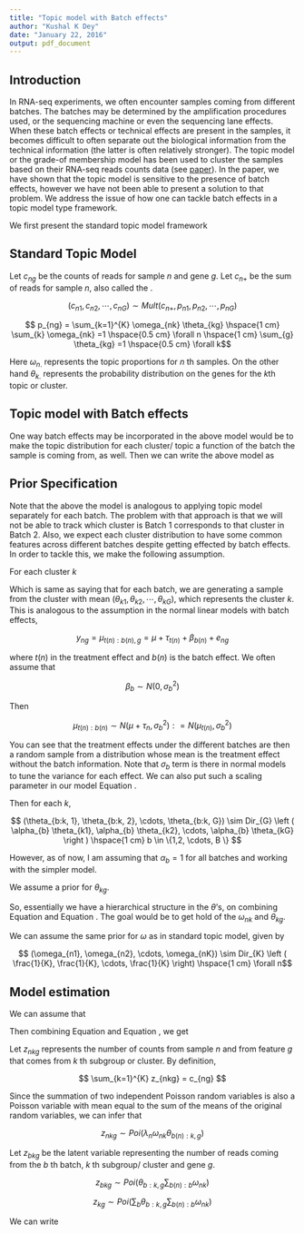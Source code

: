 ```yaml
---
title: "Topic model with Batch effects"
author: "Kushal K Dey"
date: "January 22, 2016"
output: pdf_document
---
```


## Introduction

In RNA-seq experiments, we often encounter samples coming from different batches. The batches may be determined by the amplification procedures used, or the sequencing machine or even the sequencing lane effects. When these batch effects or technical effects are present in the samples, it becomes difficult to often separate out the biological information from the technical information (the latter is often relatively stronger). The topic model or the grade-of membership model has been used to cluster the samples based on their RNA-seq reads counts data (see [paper](https://github.com/stephenslab/count-clustering/blob/master/docs/main.pdf)). In the paper, we have shown that the topic model is sensitive to the presence of batch effects, however we have not been able to present a solution to that problem. We address the issue of how one can tackle batch effects in a topic model type framework. 

We first present the standard topic model framework

## Standard Topic Model

Let $c_{ng}$ be the counts of reads for sample $n$ and gene $g$. Let $c_{n+}$ be the sum of reads for sample $n$, also called the \emph{library size}. 


$$ (c_{n1}, c_{n2}, \cdots, c_{nG}) \sim Mult (c_{n+}, p_{n1}, p_{n2}, \cdots, p_{nG})  $$


$$ p_{ng} = \sum_{k=1}^{K} \omega_{nk} \theta_{kg} \hspace{1 cm} \sum_{k} \omega_{nk} =1 \hspace{0.5 cm} \forall n \hspace{1 cm} \sum_{g} \theta_{kg} =1 \hspace{0.5 cm} \forall k$$

Here $\omega_{n.}$ represents the topic proportions for $n$ th samples. On the other hand $\theta_{k.}$ represents the probability distribution on the genes for the $k$th topic or cluster. 

## Topic model with Batch effects 

One way batch effects may be incorporated in the above model would be to make the topic distribution for each cluster/ topic a function of the batch the sample is coming from, as well. Then we can write the above model as 

\begin{equation}
(c_{n1}, c_{n2}, \cdots, c_{nG}) \sim Mult (c_{n+}, p_{n1}, p_{n2}, \cdots, p_{nG})
\label{lab:mult}
\end{equation}

\begin{equation}
p_{ng} = \sum_{k=1}^{K} \omega_{nk} \theta_{b(n):k,g} \hspace{1 cm} \sum_{k} \omega_{nk} =1 \hspace{0.5 cm} \forall n \hspace{1 cm} \sum_{g} \theta_{b(n):k,g} =1 \hspace{0.5 cm} \forall k, \hspace{0.5 cm} b(n) \in \{1,2,\cdots, B \}
\end{equation}

## Prior Specification

Note that the above the model is analogous to applying topic model separately for each batch. The problem with that approach is that we will not be able to track which cluster is Batch 1 corresponds to that cluster in Batch 2. Also, we expect each cluster distribution to have some common features across different batches despite getting effected by batch effects. In order to tackle this, we make the following assumption.

For each cluster $k$

\begin{equation}
(\theta_{b:k, 1}, \theta_{b:k, 2}, \cdots, \theta_{b:k, G}) \sim Dir_{G} \left ( \theta_{k1}, \theta_{k2}, \cdots, \theta_{kG} \right ) \hspace{1 cm} b \in \{1,2, \cdots, B \} 
\label{lab:prior}
\end{equation}

Which is same as saying that for each batch, we are generating a sample from the cluster with mean $(\theta_{k1}, \theta_{k2}, \cdots, \theta_{kG})$, which represents the cluster $k$. This is analogous to the assumption in the normal linear models with batch effects, 

$$ y_{ng} = \mu_{t(n):b(n),g} = \mu + \tau_{t(n)} + \beta_{b(n)} + e_{ng} $$

where $t(n)$ in the treatment effect and $b(n)$ is the batch effect. We often assume that 

$$ \beta_{b} \sim N(0, \sigma^{2}_{b}) $$

Then 

$$ \mu_{t(n):b(n)} \sim N (\mu + \tau_{n}, \sigma^{2}_{b})  : = N(\mu_{t(n)}, \sigma^{2}_{b}) $$

You can see that the treatment effects under the different batches are then a random sample from a distribution whose mean is the treatment effect without the batch information. Note that $\sigma_b$ term is there in normal models to tune the variance for each effect. We can also put such a scaling parameter in our model Equation \ref{lab:prior}.

Then for each $k$,

$$ (\theta_{b:k, 1}, \theta_{b:k, 2}, \cdots, \theta_{b:k, G}) \sim Dir_{G} \left ( \alpha_{b} \theta_{k1}, \alpha_{b} \theta_{k2}, \cdots, \alpha_{b} \theta_{kG} \right ) \hspace{1 cm} b \in \{1,2, \cdots, B \} $$

However, as of now, I am assuming that $\alpha_b =1$ for all batches and working with the simpler model.

We assume a prior for $\theta_{kg}$.

\begin{equation}
(\theta_{k1}, \theta_{k2}, \cdots, \theta_{kG}) \sim Dir_{G} \left ( \frac{1}{KG}, \frac{1}{KG}, \cdots, \frac{1}{KG} \right) \hspace{1 cm} \forall k
\label{lab:prior2}
\end{equation}

So, essentially we have a hierarchical structure in the $\theta$'s, on combining Equation \ref{lab:prior} and Equation \ref{lab:prior2}. The goal would be to get hold of the $\omega_{nk}$ and $\theta_{kg}$.

We can assume the same prior for $\omega$ as in standard topic model, given by 

$$ (\omega_{n1}, \omega_{n2}, \cdots, \omega_{nK}) \sim  Dir_{K} \left ( \frac{1}{K}, \frac{1}{K}, \cdots, \frac{1}{K} \right) \hspace{1 cm} \forall n$$

## Model estimation

We can assume that

\begin{equation}
c_{n+} \sim Poi(\lambda_{n}) 
\label{lab:libsize}
\end{equation}

Then combining Equation \ref{lab:mult} and Equation \ref{lab:libsize}, we get 

\begin{equation}
c_{ng} \sim Poi \left ( \lambda_{n} \sum_{k} \omega_{nk} \theta_{kg})
\end{equation}

Let $z_{nkg}$ represents the number of counts from sample $n$ and from feature $g$ that comes from $k$ th subgroup or cluster. By definition,

$$ \sum_{k=1}^{K} z_{nkg} = c_{ng}  $$

Since the summation of two independent Poisson random variables is also a Poisson variable with mean equal to the sum of the means of the original random variables, we can infer that

$$ z_{nkg} \sim Poi(\lambda_{n}\omega_{nk} \theta_{b(n):k,g}) $$

Let $z_{bkg}$ be the latent variable representing the number of reads coming from the $b$ th batch, $k$ th subgroup/ cluster and gene $g$. 

$$ z_{bkg} \sim Poi(\theta_{b:k,g} \sum_{b(n):b} \omega_{nk})  $$

$$ z_{kg} \sim Poi(\sum_{b} \theta_{b:k,g} \sum_{b(n):b} \omega_{nk}) $$

We can write 

\begin{align}
E(z_{kg} | \theta_{kg}) & = E \left ( \sum_{b} E \left ( z_{bkg} | \theta_{b:k,g} \right)| \theta_{kg} \right ) \\
                        & = E \left ( \sum \theta_{b:k,g} \sum_{b(n):b} \omega_{nk} | \theta_{kg} \right) \\
                        & = E \left ( \theta_{kg} \sum_{b(n):b} \right ) 
\end{align}

















